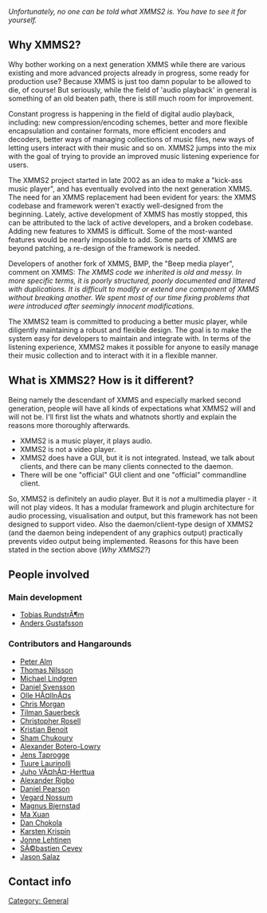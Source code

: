 ''Unfortunately, no one can be told what XMMS2 is. You have to see it for yourself.''

== Why XMMS2? ==

Why bother working on a next generation XMMS while there are various existing and more advanced projects already in progress, some ready for production use? Because XMMS is just too damn popular to be allowed to die, of course! But seriously, while the field of 'audio playback' in general is something of an old beaten path, there is still much room for improvement.

Constant progress is happening in the field of digital audio playback, including: new compression/encoding schemes, better and more flexible encapsulation and container formats, more efficient encoders and decoders, better ways of managing collections of music files, new ways of letting users interact with their music and so on. XMMS2 jumps into the mix with the goal of trying to provide an improved music listening experience for users. 

The XMMS2 project started in late 2002 as an idea to make a "kick-ass music player", and has eventually evolved into the next generation XMMS. The need for an XMMS replacement had been evident for years: the XMMS codebase and framework weren't exactly well-designed from the beginning. Lately, active development of XMMS has mostly stopped, this can be attributed to the lack of active developers, and a broken codebase. Adding new features to XMMS is difficult. Some of the most-wanted features would be nearly impossible to add. Some parts of XMMS are beyond patching, a re-design of the framework is needed.

Developers of another fork of XMMS, BMP, the "Beep media player", comment on XMMS:
''The XMMS code we inherited is old and messy. In more specific terms, it is poorly structured, poorly documented and littered with duplications. It is difficult to modify or extend one component of XMMS without breaking another. We spent most of our time fixing problems that were introduced after seemingly innocent modifications.''

The XMMS2 team is committed to producing a better music player, while diligently maintaining a robust and flexible design. The goal is to make the system easy for developers to maintain and integrate with. In terms of the listening experience, XMMS2 makes it possible for anyone to easily manage their music collection and to interact with it in a flexible manner.

== What is XMMS2? How is it different? ==

Being namely the descendant of XMMS and especially marked second generation, people will have all kinds of expectations what XMMS2 will and will not be. I'll first list the whats and whatnots shortly and explain the reasons more thoroughly afterwards.

* XMMS2 is a music player, it plays audio.
* XMMS2 is not a video player.
* XMMS2 does have a GUI, but it is not integrated. Instead, we talk about clients, and there can be many clients connected to the daemon.
* There will be one "official" GUI client and one "official" commandline client.

So, XMMS2 is definitely an audio player. But it is ''not'' a multimedia player - it will not play videos. It has a modular framework and plugin architecture for audio processing, visualisation and output, but this framework has not been designed to support video. Also the daemon/client-type design of XMMS2 (and the daemon being independent of any graphics output) practically prevents video output being implemented. Reasons for this have been stated in the section above (''Why XMMS2?'')

== People involved ==

=== Main development ===
* [[Tobias RundstrÃ¶m]]
* [[User:Anders Gustafsson|Anders Gustafsson]]

=== Contributors and Hangarounds ===
* [[Peter Alm]]
* [[Thomas Nilsson]]
* [[Michael Lindgren]]
* [[Daniel Svensson]]
* [[Olle HÃ¤llnÃ¤s]]
* [[Chris Morgan]]
* [[Tilman Sauerbeck]]
* [[Christopher Rosell]]
* [[Kristian Benoit]]
* [[Sham Chukoury]]
* [[Alexander Botero-Lowry]]
* [[Jens Taprogge]]
* [[Tuure Laurinolli]]
* [[Juho VÃ¤hÃ¤-Herttua]]
* [[Alexander Rigbo]]
* [[Daniel Pearson]]
* [[Vegard Nossum]]
* [[Magnus Bjernstad]]
* [[Ma Xuan]]
* [[Dan Chokola]]
* [[Karsten Krispin]]
* [[Jonne Lehtinen]]
* [[SÃ©bastien Cevey]]
* [[User:VxJasonxV | Jason Salaz]]

== Contact info ==
{{Contact-info}}

[[Category: General]]